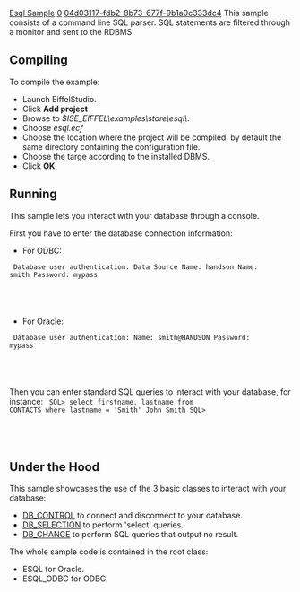 [[Property:title|Esql Sample]]
[[Property:weight|0]]
[[Property:uuid|04d03117-fdb2-8b73-677f-9b1a0c333dc4]]
This sample consists of a command line SQL parser. SQL statements are filtered through a monitor and sent to the RDBMS. 

==Compiling==

To compile the example: 
* Launch EiffelStudio. 
* Click '''Add project'''
* Browse to ''$ISE_EIFFEL\examples\store\esql\''. 
* Choose ''esql.ecf''
* Choose the location where the project will be compiled, by default the same directory containing the configuration file. 
* Choose the targe according to the installed DBMS.
* Click '''OK'''. 

==Running==

This sample lets you interact with your database through a console. 

First you have to enter the database connection information: 
* For ODBC: 
<code>
Database user authentication:
Data Source Name: handson
Name: smith
Password: mypass
					</code>

{{note|''Name'' and ''Password'' are not required with ODBC. If you don't need ''Name'' and ''Password'', you can simply hit ''Return'' when prompted. }}

* For Oracle: 
<code>
Database user authentication:
Name: smith@HANDSON
Password: mypass
					</code>

{{note|You must specify the Oracle User Name and Net Service Name with the syntax ''<user>@<service> ''where ''<user>'' stands for the User Name and ''<service>'' stands for the Net Service Name. }}


Then you can enter standard SQL queries to interact with your database, for instance: 
<code>
SQL> select firstname, lastname from CONTACTS where lastname = 'Smith'
John    Smith
SQL>
				</code>

{{note|Enter ''exit'' to quit the application. }}

==Under the Hood==

This sample showcases the use of the 3 basic classes to interact with your database: 
*  [[ref:libraries/store/reference/db_control_chart|DB_CONTROL]]  to connect and disconnect to your database. 
*  [[ref:libraries/store/reference/db_selection_chart|DB_SELECTION]]  to perform 'select' queries. 
*  [[ref:libraries/store/reference/db_change_chart|DB_CHANGE]]  to perform SQL queries that output no result. 

The whole sample code is contained in the root class:
*  ESQL for Oracle. 
*  ESQL_ODBC for ODBC. 






